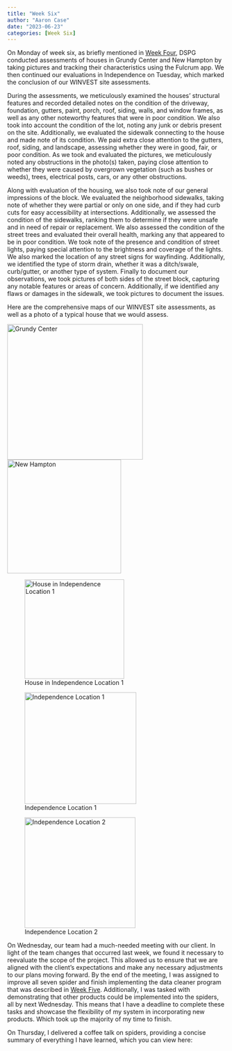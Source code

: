 ```yaml
---
title: "Week Six"
author: "Aaron Case"
date: "2023-06-23"
categories: [Week Six]
---
```


On Monday of week six, as briefly mentioned in [Week Four](https://cyberspeedac.github.io/Aaron-Case-DSPG-Blog/posts/Aaron_C_Week4/Aaron_C_Week4.html), DSPG conducted assessments of houses in Grundy Center and New Hampton by taking pictures and tracking their characteristics using the Fulcrum app. We then continued our evaluations in Independence on Tuesday, which marked the conclusion of our WINVEST site assessments.

During the assessments, we meticulously examined the houses' structural features and recorded detailed notes on the condition of the driveway, foundation, gutters, paint, porch, roof, siding, walls, and window frames, as well as any other noteworthy features that were in poor condition. We also took into account the condition of the lot, noting any junk or debris present on the site. Additionally, we evaluated the sidewalk connecting to the house and made note of its condition. We paid extra close attention to the gutters, roof, siding, and landscape, assessing whether they were in good, fair, or poor condition. As we took and evaluated the pictures, we meticulously noted any obstructions in the photo(s) taken, paying close attention to whether they were caused by overgrown vegetation (such as bushes or weeds), trees, electrical posts, cars, or any other obstructions.

Along with evaluation of the housing, we also took note of our general impressions of the block. We evaluated the neighborhood sidewalks, taking note of whether they were partial or only on one side, and if they had curb cuts for easy accessibility at intersections. Additionally, we assessed the condition of the sidewalks, ranking them to determine if they were unsafe and in need of repair or replacement. We also assessed the condition of the street trees and evaluated their overall health, marking any that appeared to be in poor condition. We took note of the presence and condition of street lights, paying special attention to the brightness and coverage of the lights. We also marked the location of any street signs for wayfinding. Additionally, we identified the type of storm drain, whether it was a ditch/swale, curb/gutter, or another type of system. Finally to document our observations, we took pictures of both sides of the street block, capturing any notable features or areas of concern. Additionally, if we identified any flaws or damages in the sidewalk, we took pictures to document the issues.

Here are the comprehensive maps of our WINVEST site assessments, as well as a photo of a typical house that we would assess.

![Grundy Center](GrundyCenterFulcrum.jpg "Grundy Center"){width="312"} ![New Hampton](NewHamptonFulcrum.jpg "New Hampton"){width="262"}

![House in Independence Location 1](IndependenceHouseFulcrum.jpg "House in Independence Location 1"){width="229"}

![Independence Location 1](Independence1Fulcrum.jpg "Independence Location 1"){width="257"}

![Independence Location 2](Independence2Fulcrum.jpg "Independence Location 2"){width="255"}

On Wednesday, our team had a much-needed meeting with our client. In light of the team changes that occurred last week, we found it necessary to reevaluate the scope of the project. This allowed us to ensure that we are aligned with the client's expectations and make any necessary adjustments to our plans moving forward. By the end of the meeting, I was assigned to improve all seven spider and finish implementing the data cleaner program that was described in [Week Five](https://cyberspeedac.github.io/Aaron-Case-DSPG-Blog/posts/Aaron_C_Week5/Aaron_C_Week5.html). Additionally, I was tasked with demonstrating that other products could be implemented into the spiders, all by next Wednesday. This means that I have a deadline to complete these tasks and showcase the flexibility of my system in incorporating new products. Which took up the majority of my time to finish.

On Thursday, I delivered a coffee talk on spiders, providing a concise summary of everything I have learned, which you can view here:
